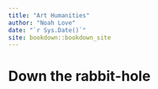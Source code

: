 ```yaml
--- 
title: "Art Humanities"
author: "Noah Love"
date: "`r Sys.Date()`"
site: bookdown::bookdown_site
---
```


# Down the rabbit-hole

